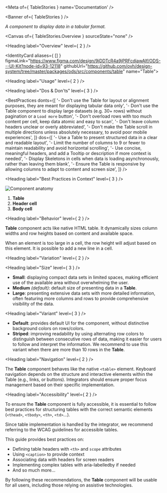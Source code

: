 
<Meta of={ TableStories } name='Documentation' />

<Banner of={ TableStories } />

_A component to display data in a tabular format._

<Canvas of={ TableStories.Overview } sourceState="none" />

<Heading label="Overview" level={ 2 } />

<IdentityCard aliases={ [] }
              figmaLink="https://www.figma.com/design/9jDDTcR4a9jPRFcdjawAlf/ODS---UI-Kit?node-id=93-12118"
              githubUrl="https://github.com/ovh/design-system/tree/master/packages/ods/src/components/table"
              name="Table">
</IdentityCard>

<Heading label="Usage" level={ 2 } />

<Heading label="Dos & Don'ts" level={ 3 } />

<BestPractices
  donts={[
    '- Don\'t use the Table for layout or alignment purposes, they are meant for displaying tabular data only',
    '- Don\'t use the Table component to display large datasets (e.g. 30+ rows) without pagination or a `Load more` button',
    '- Don\'t overload rows with too much content per cell, keep data atomic and easy to scan',
    '- Don\'t leave column headers unclear or overly abbreviated',
    '- Don\'t make the Table scroll in multiple directions unless absolutely necessary, to avoid poor mobile experiences',
  ]}
  dos={[
    '- Use a Table to present structured data in a clear and readable layout',
    '- Limit the number of columns to 9 or fewer to maintain readability and avoid horizontal scrolling',
    '- Use concise, meaningful headers, and add a Tooltip or description if more context is needed',
    '- Display Skeletons in cells when data is loading asynchronously, rather than leaving them blank',
    '- Ensure the Table is responsive by allowing columns to adapt to content and screen size',
  ]}
/>

<Heading label="Best Practices in Context" level={ 3 } />

![Component anatomy](components/table/anatomy.png "Component anatomy")

1. **Table**
2. **Header cell**
3. **Body cell**

<Heading label="Behavior" level={ 2 } />

**Table** component acts like native HTML table. It dynamically sizes column widths and row heights based on content and available space.

When an element is too large in a cell, the row height will adjust based on this element. It is possible to add a new line in a cell.

<Heading label="Variation" level={ 2 } />

<Heading label="Size" level={ 3 } />

- **Small**: displaying compact data sets in limited spaces, making efficient use of the available area without overwhelming the user.
- **Medium** _(default)_: default size of presenting data in a **Table**.
- **Large**: presenting extensive data sets with more detailed information, often featuring more columns and rows to provide comprehensive visibility of the data.

<Heading label="Variant" level={ 3 } />

- **Default**: provides default UI for the component, without distinctive background colors on rows/colors.
- **Striped**: improving readability by using alternating row colors to distinguish between consecutive rows of data, making it easier for users to follow and interpret the information. We recommend to use this variant when there are more than 10 rows in the **Table**.

<Heading label="Navigation" level={ 2 } />

The **Table** component behaves like the native `<table>` element. Keyboard navigation depends on the structure and interactive elements within the Table (e.g., links, or buttons). Integrators should ensure proper focus management based on their specific implementation.

<Heading label="Accessibility" level={ 2 } />

To ensure the **Table** component is fully accessible, it is essential to follow best practices for structuring tables with the correct semantic elements (`<thead>`, `<tbody>`, `<th>`, `<td>`...).

Since table implementation is handled by the integrator, we recommend referring to the <ExternalLink href="https://www.w3.org/WAI/tutorials/tables">WCAG guidelines</ExternalLink> for accessible tables.

This guide provides best practices on:

* Defining table headers with `<th>` and `scope` attributes
* Using `<caption>` to provide context
* Associating data with headers for screen readers
* Implementing complex tables with aria-labelledby if needed
* And so much more...

By following these recommendations, the **Table** component will be usable for all users, including those relying on assistive technologies.
